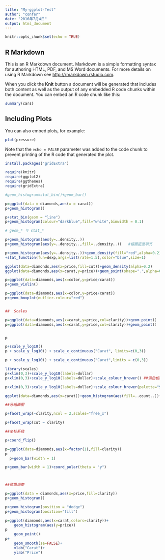 ```yaml
---
title: "My-ggplot-Test"
author: "confer"
date: "2016年7月4日"
output: html_document
---
```


```r
knitr::opts_chunk$set(echo = TRUE)
```

## R Markdown

This is an R Markdown document. Markdown is a simple formatting syntax for authoring HTML, PDF, and MS Word documents. For more details on using R Markdown see <http://rmarkdown.rstudio.com>.

When you click the **Knit** button a document will be generated that includes both content as well as the output of any embedded R code chunks within the document. You can embed an R code chunk like this:

```r
summary(cars)
```

## Including Plots

You can also embed plots, for example:

```r
plot(pressure)
```

Note that the `echo = FALSE` parameter was added to the code chunk to prevent printing of the R code that generated the plot.

```r

install.packages("gridExtra")

require(knitr)
require(ggplot2)
require(ggthemes)
require(gridExtra)

#geom_histogram=stat_bin()+geom_bar()

p=ggplot(data = diamonds,aes(x = carat))
p+geom_histogram()

p+stat_bin(geom = "line")
p+geom_histogram(colour="darkblue",fill="white",binwidth = 0.1)

# geom_* 与 stat_*

p+geom_histogram(aes(y=..density..))
p+geom_histogram(aes(y=..density..,fill=..density..))   #根据密度填充

p+geom_histogram(aes(y=..density..))+geom_density(fill="red",alpha=0.2)+geom_rug()
+stat_function(fun=dexp,args=list(rate=1.5),color="blue",size=1)

ggplot(data=diamonds,aes(x=price,fill=cut))+geom_density(alpha=0.2)
ggplot(data=diamonds,aes(x=carat,y=price))+geom_point(shape=".",alpha=0.5)+geom_smooth()

p=ggplot(data=diamonds,aes(x=color,y=price/carat))
p+geom_violin()

p=ggplot(data=diamonds,aes(x=color,y=price/carat))
p+geom_boxplot(outlier.colour="red")


##  Scales

p=ggplot(data=diamonds,aes(x=carat,y=price,col=clarity))+geom_point()
p=ggplot(data=diamonds,aes(x=carat,y=price,col=clarity))+geom_point()


p

p+scale_y_log10()
p + scale_y_log10() + scale_x_continuous("Carat", limits=c(0,3))

p + scale_y_log10() + scale_x_continuous("Carat",limits = c(0,3))

library(scales) 
p+xlim(0,3)+scale_y_log10(labels=dollar)
p+xlim(0,3)+scale_y_log10(labels=dollar)+scale_colour_brewer() ##调色板缺省

p+xlim(0,3)+scale_y_log10(labels=dollar)+scale_colour_brewer(palette="Sec2") ##调色板缺省

ggplot(data=diamonds,aes(x=carat))+geom_histogram(aes(fill=..count..))+scale_fill_gradient("Legend",low = "black",high="pink")

##分组画图

p+facet_wrap(~clarity,ncol = 2,scales="free_x")

p+facet_wrap(cut ~ clarity)

##坐标系统

p+coord_flip()

p=ggplot(data=diamonds,aes(x=factor(1),fill=clarity))
p
  p+geom_bar(width = 1)

p+geom_bar(width = 1)+coord_polar(theta = "y")



##位置调整

p=ggplot(data = diamonds,aes(x=price,fill=clarity))
p+geom_histogram()

p+geom_histogram(position = "dodge")
p+geom_histogram(position="fill")

p=ggplot(diamonds,aes(x=carat,colors=clarity))+
    geom_histogram(aes(y=price))
p
    geom_point()
p+
    geom_smooth(se=FALSE)+
    xlab("Carat")+
    ylab("Price")


   ```




